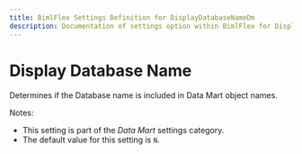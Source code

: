 ```yaml
---
title: BimlFlex Settings Definition for DisplayDatabaseNameDm
description: Documentation of settings option within BimlFlex for DisplayDatabaseNameDm
---
```

<head>
  <meta name="varigenceProduct" content="BimlFlex"></meta>
  <meta name="varigenceArticleType" content="Reference"></meta>
</head>

# Display Database Name

Determines if the Database name is included in Data Mart object names.

Notes:

* This setting is part of the *Data Mart* settings category.
* The default value for this setting is `N`.

